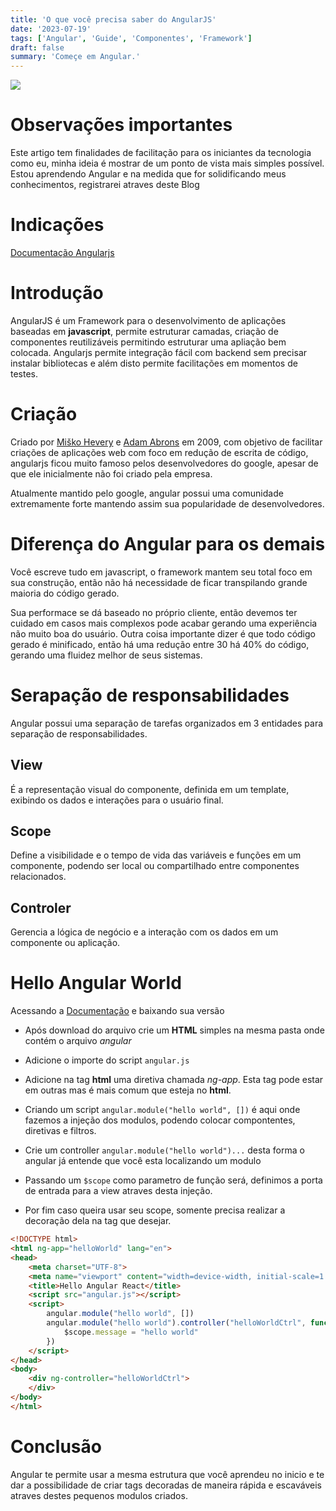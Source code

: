 ```yaml
---
title: 'O que você precisa saber do AngularJS'
date: '2023-07-19'
tags: ['Angular', 'Guide', 'Componentes', 'Framework']
draft: false
summary: 'Começe em Angular.'
---
```


![](https://angularjs.org/img/angularjs-for-header-only.svg)

# Observações importantes

Este artigo tem finalidades de facilitação para os iniciantes da tecnologia como eu, minha ideia é mostrar de um ponto de vista mais simples possível. Estou aprendendo Angular e na medida que for solidificando meus conhecimentos, registrarei atraves deste Blog

# Indicações

[Documentação Angularjs](https://angularjs.org/)

# Introdução

AngularJS é um Framework para o desenvolvimento de aplicações baseadas em **javascript**, permite estruturar camadas, criação de componentes reutilizáveis permitindo estruturar uma apliação bem colocada. Angularjs permite integração fácil com backend sem precisar instalar bibliotecas e além disto permite facilitações em momentos de testes.

# Criação

Criado por [Miško Hevery](https://github.com/mhevery) e [Adam Abrons](https://github.com/abrons) em 2009, com objetivo de facilitar criações de aplicações web com foco em redução de escrita de código, angularjs ficou muito famoso pelos desenvolvedores do google, apesar de que ele inicialmente não foi criado pela empresa.

Atualmente mantido pelo google, angular  possui uma comunidade extremamente forte mantendo assim sua popularidade de desenvolvedores.

# Diferença do Angular para os demais

Você escreve tudo em javascript, o framework mantem seu total foco em sua construção, então não há necessidade de ficar transpilando grande maioria do código gerado.

Sua performace se dá baseado no próprio cliente, então devemos ter cuidado em casos mais complexos pode acabar gerando uma experiência não muito boa do usuário. Outra coisa importante dizer é que todo código gerado é minificado, então há uma redução entre 30 há 40% do código, gerando uma fluidez melhor de seus sistemas.

# Serapação de responsabilidades

Angular possui uma separação de tarefas organizados em 3 entidades para separação de responsabilidades.

## View

É a representação visual do componente, definida em um template, exibindo os dados e interações para o usuário final.

## Scope

Define a visibilidade e o tempo de vida das variáveis e funções em um componente, podendo ser local ou compartilhado entre componentes relacionados.

## Controler

Gerencia a lógica de negócio e a interação com os dados em um componente ou aplicação.

# Hello Angular World

Acessando a [Documentação](https://angularjs.org/) e baixando sua versão

- Após download do arquivo crie um **HTML** simples na mesma pasta onde contém o arquivo *angular*

- Adicione o importe do script ```angular.js```

- Adicione na tag **html** uma diretiva chamada *ng-app*. Esta tag pode estar em outras mas é mais comum que esteja no **html**.

- Criando um script ```angular.module("hello world", [])``` é aqui onde fazemos a injeção dos modulos, podendo colocar compontentes, diretivas e filtros.

- Crie um controller ```angular.module("hello world")...``` desta forma o angular já entende que você esta localizando um modulo

- Passando um ```$scope``` como parametro de função será, definimos a porta de entrada para a view atraves desta injeção.

- Por fim caso queira usar seu scope, somente precisa realizar a decoração dela na tag que desejar.

```html
<!DOCTYPE html>
<html ng-app="helloWorld" lang="en">
<head>
    <meta charset="UTF-8">
    <meta name="viewport" content="width=device-width, initial-scale=1.0">
    <title>Hello Angular React</title>
    <script src="angular.js"></script>
    <script>
        angular.module("hello world", [])
        angular.module("hello world").controller("helloWorldCtrl", function ($scope) {
            $scope.message = "hello world"
        })
    </script>
</head>
<body>
    <div ng-controller="helloWorldCtrl">
    </div>
</body>
</html>
```
# Conclusão

Angular te permite usar a mesma estrutura que você aprendeu no inicio e te dar a possibilidade de criar tags decoradas de maneira rápida e escaváveis atraves destes pequenos modulos criados.